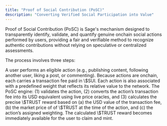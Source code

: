 ```yaml
---
title: "Proof of Social Contribution (PoSC)"
description: "Converting Verified Social Participation into Value"
---
```


Proof of Social Contribution (PoSC) is Sage's mechanism designed to transparently identify, validate, and quantify genuine onchain social actions performed by users, providing a fair and verifiable method to recognize authentic contributions without relying on speculative or centralized assessments.

The process involves three steps:

<Steps>
  <Step title="Onchain User Action">
    A user performs an eligible action (e.g., publishing content, following another user, liking a post, or commenting). Because actions are onchain, each carries a transaction fee paid in \$SUI. Each action is also associated with a predefined weight that reflects its relative value to the network.
  </Step>
  <Step title="PoSC Evaluation">
    The PoSC engine: (1) validates the action, (2) converts the action’s transaction fee into its USD equivalent using live price oracles, and (3) calculates the precise \$TRUST reward based on (a) the USD value of the transaction fee, (b) the market price of of \$TRUST at the time of the action, and (c) the action’s assigned weighting.
  </Step>
  <Step title="Claim & Mint">
    The calculated \$TRUST reward becomes immediately available for the user to claim and mint.
  </Step>
</Steps>